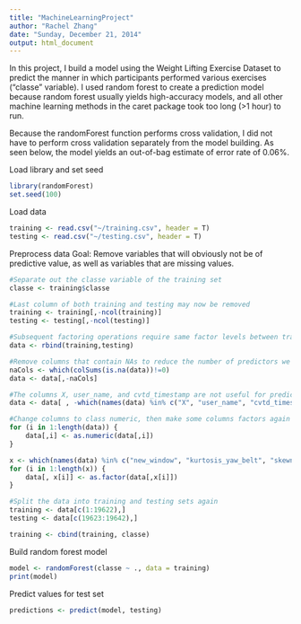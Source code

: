 ```yaml
---
title: "MachineLearningProject"
author: "Rachel Zhang"
date: "Sunday, December 21, 2014"
output: html_document
---
```

In this project, I build a model using the Weight Lifting Exercise Dataset to predict the manner in which participants performed various exercises ("classe" variable).  I used random forest to create a prediction model because random forest usually yields high-accuracy models, and all other machine learning methods in the caret package took too long (>1 hour) to run.

Because the randomForest function performs cross validation, I did not have to perform cross validation separately from the model building.  As seen below, the model yields an out-of-bag estimate of error rate of 0.06%.

Load library and set seed
```r
library(randomForest)
set.seed(100)
```

Load data
```r
training <- read.csv("~/training.csv", header = T)
testing <- read.csv("~/testing.csv", header = T)
```

Preprocess data
Goal: Remove variables that will obviously not be of predictive value, as well as variables that are missing values.
```r
#Separate out the classe variable of the training set
classe <- training$classe

#Last column of both training and testing may now be removed
training <- training[,-ncol(training)]
testing <- testing[,-ncol(testing)]

#Subsequent factoring operations require same factor levels between training and testing sets, so we will first bind the two data sets together
data <- rbind(training,testing)

#Remove columns that contain NAs to reduce the number of predictors we consider in the model
naCols <- which(colSums(is.na(data))!=0)
data <- data[,-naCols]

#The columns X, user_name, and cvtd_timestamp are not useful for prediction
data <- data[ , -which(names(data) %in% c("X", "user_name", "cvtd_timestamp"))]

#Change columns to class numeric, then make some columns factors again
for (i in 1:length(data)) {
    data[,i] <- as.numeric(data[,i])
}

x <- which(names(data) %in% c("new_window", "kurtosis_yaw_belt", "skewness_yaw_belt", "amplitude_yaw_belt", "skewness_yaw_dumbbell", "amplitude_yaw_dumbbell", "kurtosis_yaw_forearm", "skewness_yaw_forearm", "amplitude_yaw_forearm", "classe"))
for (i in 1:length(x)) {
    data[, x[i]] <- as.factor(data[,x[i]])
}

#Split the data into training and testing sets again
training <- data[c(1:19622),]
testing <- data[c(19623:19642),]

training <- cbind(training, classe)
```

Build random forest model
```r
model <- randomForest(classe ~ ., data = training)
print(model)
```

Predict values for test set
```r
predictions <- predict(model, testing)
```
